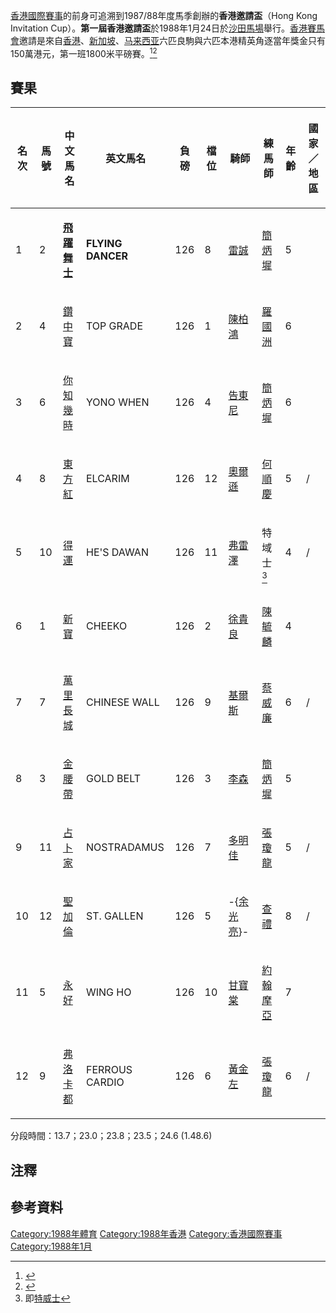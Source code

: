 [[香港國際賽事|香港國際賽事]]的前身可追溯到1987/88年度馬季創辦的'''香港邀請盃'''（Hong Kong Invitation Cup）。'''第一屆香港邀請盃'''於1988年1月24日於[[沙田馬場|沙田馬場]]舉行。[[香港賽馬會|香港賽馬會]]邀請是來自[[香港|香港]]、[[新加坡|新加坡]]、[[马来西亚|马来西亚]]六匹良駒與六匹本港精英角逐當年獎金只有150萬港元，第一班1800米平磅賽。<ref>{{cite news |title=橫掃與一定跑勝出　遭查舊賬週三續訊　上上簽未配口銜鐵　方廐罰四千 |accessdate=2021-12-11 |work=《[[華僑日報|華僑日報]]》 |date=1988-01-25 |page=第五張第一頁}}</ref><ref>{{cite news |title=雷誠騎飛躍舞士　奪得香港邀請杯　馬會主席張奧偉賽後頒獎 |accessdate=2021-12-11 |work=《[[大公報|大公報]]》 |date=1988-01-25 |page=11}}</ref>

== 賽果 ==
{| class="wikitable"
!名次
!馬號
!中文馬名
!英文馬名
!負磅
!檔位
!騎師
!練馬師
!年齡
!國家／地區
|-
|1||2||'''[[飛躍舞士|飛躍舞士]]'''||'''FLYING DANCER'''||126||8||[[雷誠_(騎師)|雷誠]]||[[簡炳墀|簡炳墀]]||5||{{HKG-NOC}}
|-
|2||4||[[鑽中寶|鑽中寶]]||TOP GRADE||126||1||[[陳柏鴻|陳柏鴻]]||[[羅國洲|羅國洲]]||6||{{HKG-NOC}}
|-
|3||6||[[你知幾時|你知幾時]]||YONO WHEN||126||4||[[告東尼|告東尼]]||[[簡炳墀|簡炳墀]]||6||{{HKG-NOC}}
|-
|4||8||[[東方紅_(馬匹)|東方紅]]||ELCARIM||126||12||[[奧爾遜|奧爾遜]]||[[何順慶|何順慶]]||5||{{SIN}}/{{MAS}}
|-
|5||10||[[得運|得運]]||HE'S DAWAN||126||11||[[弗雷澤_(賽馬)|弗雷澤]]||特域士<ref>即[[特威士|特威士]]</ref>||4||{{SIN}}/{{MAS}}
|-
|6||1||[[新寶|新寶]]||CHEEKO||126||2||[[徐貴良|徐貴良]]||[[陳毓麟|陳毓麟]]||4||{{HKG-NOC}}
|-
|7||7||[[萬里長城_(馬匹)|萬里長城]]||CHINESE WALL||126||9||[[基爾斯|基爾斯]]||[[蔡威廉|蔡威廉]]||6||{{SIN}}/{{MAS}}
|-
|8||3||[[金腰帶_(馬匹)|金腰帶]]||GOLD BELT||126||3||[[李森|李森]]||[[簡炳墀|簡炳墀]]||5||{{HKG-NOC}}
|-
|9||11||[[占卜家|占卜家]]||NOSTRADAMUS||126||7||[[多明佳|多明佳]]||[[張瓊龍|張瓊龍]]||5||{{SIN}}/{{MAS}}
|-
|10||12||[[聖加倫|聖加倫]]||ST. GALLEN||126||5||-{[[余光亮|余光亮]]}-||[[查禮|查禮]]||8||{{SIN}}/{{MAS}}
|-
|11||5||[[永好|永好]]||WING HO||126||10||[[甘寶棠|甘寶棠]]||[[約翰摩亞|約翰摩亞]]||7||{{HKG-NOC}}
|-
|12||9||[[弗洛卡都|弗洛卡都]]||FERROUS CARDIO||126||6||[[黃金左|黃金左]]||[[張瓊龍|張瓊龍]]||6||{{SIN}}/{{MAS}}
|}
分段時間：13.7；23.0；23.8；23.5；24.6 (1.48.6)

== 注釋 ==
<div class="references-small">
<references />
</div>
==參考資料==
{{reflist}}
{{香港國際賽事}}
[[Category:1988年體育|Category:1988年體育]]
[[Category:1988年香港|Category:1988年香港]]
[[Category:香港國際賽事|Category:香港國際賽事]]
[[Category:1988年1月|Category:1988年1月]]